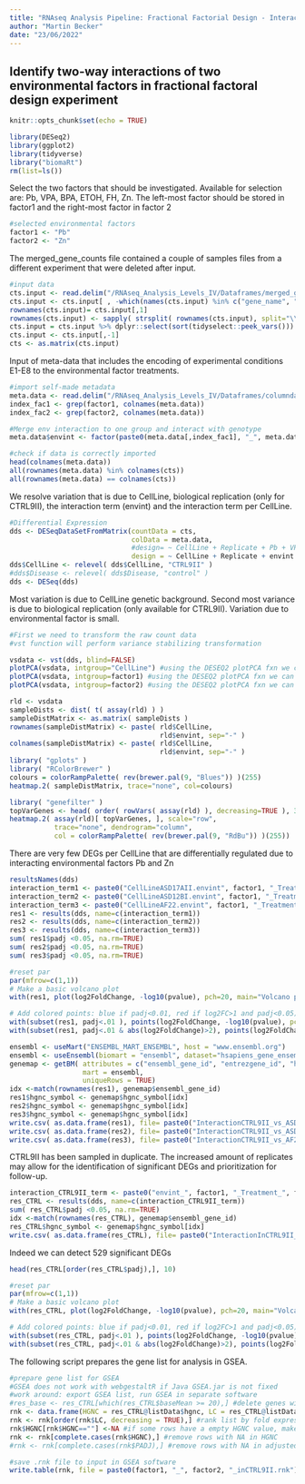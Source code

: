 ```yaml
---
title: "RNAseq Analysis Pipeline: Fractional Factorial Design - Interaction Effects"
author: "Martin Becker"
date: "23/06/2022"
---
```


## Identify two-way interactions of two environmental factors in fractional factoral design experiment

```r
knitr::opts_chunk$set(echo = TRUE)
```

```r
library(DESeq2)
library(ggplot2)
library(tidyverse)
library("biomaRt")
rm(list=ls())
```

Select the two factors that should be investigated.
Available for selection are: Pb, VPA, BPA, ETOH, FH, Zn.
The left-most factor should be stored in factor1 and the right-most factor in factor 2

```r
#selected environmental factors
factor1 <- "Pb"
factor2 <- "Zn"
```

The merged_gene_counts file contained a couple of samples files from a different experiment that were deleted after input.

```r
#input data
cts.input <- read.delim("/RNAseq_Analysis_Levels_IV/Dataframes/merged_gene_counts.txt", header=TRUE, stringsAsFactors = FALSE)
cts.input <- cts.input[ , -which(names(cts.input) %in% c("gene_name", "P16902_144Aligned.sortedByCoord.out.bam","P16902_145Aligned.sortedByCoord.out.bam", "P16902_146Aligned.sortedByCoord.out.bam", "P16902_147Aligned.sortedByCoord.out.bam", "P16902_148Aligned.sortedByCoord.out.bam", "P16902_149Aligned.sortedByCoord.out.bam"))]
rownames(cts.input)= cts.input[,1]
rownames(cts.input) <- sapply( strsplit( rownames(cts.input), split="\\..+$"), "[", 1)
cts.input = cts.input %>% dplyr::select(sort(tidyselect::peek_vars()))
cts.input <- cts.input[,-1]
cts <- as.matrix(cts.input)
```

Input of meta-data that includes the encoding of experimental conditions E1-E8 to the environmental factor treatments.


```r
#import self-made metadata
meta.data <- read.delim("/RNAseq_Analysis_Levels_IV/Dataframes/columndata.txt", header=TRUE, sep="\t", row.names = 1)
index_fac1 <- grep(factor1, colnames(meta.data))
index_fac2 <- grep(factor2, colnames(meta.data))

#Merge env interaction to one group and interact with genotype
meta.data$envint <- factor(paste0(meta.data[,index_fac1], "_", meta.data[,index_fac2]))

#check if data is correctly imported
head(colnames(meta.data))
all(rownames(meta.data) %in% colnames(cts))
all(rownames(meta.data) == colnames(cts))
```

We resolve variation that is due to CellLine, biological replication (only for CTRL9II), the interaction term (envint) and the interaction term per CellLine.


```r
#Differential Expression
dds <- DESeqDataSetFromMatrix(countData = cts,
                              colData = meta.data,
                              #design= ~ CellLine + Replicate + Pb + VPA + BPA + ETOH + FH + Zn)
                              design = ~ CellLine + Replicate + envint + CellLine*envint)
dds$CellLine <- relevel( dds$CellLine, "CTRL9II" )
#dds$Disease <- relevel( dds$Disease, "control" )
dds <- DESeq(dds)
```

Most variation is due to CellLine genetic background. Second most variance is due to biological replication (only available for CTRL9II). Variation due to environmental factor is small.

```r
#First we need to transform the raw count data
#vst function will perform variance stabilizing transformation

vsdata <- vst(dds, blind=FALSE)
plotPCA(vsdata, intgroup="CellLine") #using the DESEQ2 plotPCA fxn we can
plotPCA(vsdata, intgroup=factor1) #using the DESEQ2 plotPCA fxn we can
plotPCA(vsdata, intgroup=factor2) #using the DESEQ2 plotPCA fxn we can
```

```r
rld <- vsdata
sampleDists <- dist( t( assay(rld) ) )
sampleDistMatrix <- as.matrix( sampleDists )
rownames(sampleDistMatrix) <- paste( rld$CellLine, 
                                     rld$envint, sep="-" )
colnames(sampleDistMatrix) <- paste( rld$CellLine, 
                                     rld$envint, sep="-" )
library( "gplots" )
library( "RColorBrewer" )
colours = colorRampPalette( rev(brewer.pal(9, "Blues")) )(255)
heatmap.2( sampleDistMatrix, trace="none", col=colours)
```

```r
library( "genefilter" )
topVarGenes <- head( order( rowVars( assay(rld) ), decreasing=TRUE ), 35 )
heatmap.2( assay(rld)[ topVarGenes, ], scale="row",
           trace="none", dendrogram="column",
           col = colorRampPalette( rev(brewer.pal(9, "RdBu")) )(255))
```

There are very few DEGs per CellLine that are differentially regulated due to interacting environmental factors Pb and Zn

```r
resultsNames(dds)
interaction_term1 <- paste0("CellLineASD17AII.envint", factor1, "_Treatment_", factor2, "_Treatment")
interaction_term2 <- paste0("CellLineASD12BI.envint", factor1, "_Treatment_", factor2, "_Treatment")
interaction_term3 <- paste0("CellLineAF22.envint", factor1, "_Treatment_", factor2, "_Treatment")
res1 <- results(dds, name=c(interaction_term1))
res2 <- results(dds, name=c(interaction_term2))
res3 <- results(dds, name=c(interaction_term3))
sum( res1$padj <0.05, na.rm=TRUE)
sum( res2$padj <0.05, na.rm=TRUE)
sum( res3$padj <0.05, na.rm=TRUE)
```

```r
#reset par
par(mfrow=c(1,1))
# Make a basic volcano plot
with(res1, plot(log2FoldChange, -log10(pvalue), pch=20, main="Volcano plot", xlim=c(-3,3)))

# Add colored points: blue if padj<0.01, red if log2FC>1 and padj<0.05)
with(subset(res1, padj<.01 ), points(log2FoldChange, -log10(pvalue), pch=20, col="blue"))
with(subset(res1, padj<.01 & abs(log2FoldChange)>2), points(log2FoldChange, -log10(pvalue), pch=20, col="red"))
```

```r
ensembl <- useMart("ENSEMBL_MART_ENSEMBL", host = "www.ensembl.org")
ensembl <- useEnsembl(biomart = "ensembl", dataset="hsapiens_gene_ensembl")
genemap <- getBM( attributes = c("ensembl_gene_id", "entrezgene_id", "hgnc_symbol"),
                  mart = ensembl,
                  uniqueRows = TRUE)
idx <-match(rownames(res1), genemap$ensembl_gene_id)
res1$hgnc_symbol <- genemap$hgnc_symbol[idx]
res2$hgnc_symbol <- genemap$hgnc_symbol[idx]
res3$hgnc_symbol <- genemap$hgnc_symbol[idx]
write.csv( as.data.frame(res1), file= paste0("InteractionCTRL9II_vs_ASD17AII_", factor1, "_", factor2,"_", format(Sys.Date(), "%Y%b%d"), ".csv"))
write.csv( as.data.frame(res2), file= paste0("InteractionCTRL9II_vs_ASD12BI_", factor1, "_", factor2,"_", format(Sys.Date(), "%Y%b%d"), ".csv"))
write.csv( as.data.frame(res3), file= paste0("InteractionCTRL9II_vs_AF22_", factor1, "_", factor2,"_", format(Sys.Date(), "%Y%b%d"), ".csv"))
```

CTRL9II has been sampled in duplicate. The increased amount of replicates may allow for the identification of significant DEGs and prioritization for follow-up.

```r
interaction_CTRL9II_term <- paste0("envint_", factor1, "_Treatment_", factor2, "_Treatment_vs_", factor1, "_Control_", factor2, "_Control")
res_CTRL <- results(dds, name=c(interaction_CTRL9II_term))
sum( res_CTRL$padj <0.05, na.rm=TRUE)
idx <-match(rownames(res_CTRL), genemap$ensembl_gene_id)
res_CTRL$hgnc_symbol <- genemap$hgnc_symbol[idx]
write.csv( as.data.frame(res_CTRL), file= paste0("InteractionInCTRL9II_", factor1, "_", factor2,"_", format(Sys.Date(), "%Y%b%d"), ".csv"))
```

Indeed we can detect 529 significant DEGs

```r
head(res_CTRL[order(res_CTRL$padj),], 10)
```

```r
#reset par
par(mfrow=c(1,1))
# Make a basic volcano plot
with(res_CTRL, plot(log2FoldChange, -log10(pvalue), pch=20, main="Volcano plot", xlim=c(-3,3)))

# Add colored points: blue if padj<0.01, red if log2FC>1 and padj<0.05)
with(subset(res_CTRL, padj<.01 ), points(log2FoldChange, -log10(pvalue), pch=20, col="blue"))
with(subset(res_CTRL, padj<.01 & abs(log2FoldChange)>2), points(log2FoldChange, -log10(pvalue), pch=20, col="red"))
```

The following script prepares the gene list for analysis in GSEA.

```r
#prepare gene list for GSEA
#GSEA does not work with webgestaltR if Java GSEA.jar is not fixed
#work around: export GSEA list, run GSEA in separate software
#res_base <- res_CTRL[which(res_CTRL$baseMean >= 20),] #delete genes with too low expression (artifacts)
rnk <- data.frame(HGNC = res_CTRL@listData$hgnc, LC = res_CTRL@listData$log2FoldChange) #create dataframe with only HGNC names, adjusted p and fold expression
rnk <- rnk[order(rnk$LC, decreasing = TRUE),] #rank list by fold expression
rnk$HGNC[rnk$HGNC==""] <-NA #if some rows have a empty HGNC value, make it "NA"
rnk <- rnk[complete.cases(rnk$HGNC),] #remove rows with NA in HGNC
#rnk <- rnk[complete.cases(rnk$PADJ),] #remove rows with NA in adjusted p values

#save .rnk file to input in GSEA software
write.table(rnk, file = paste0(factor1, "_", factor2, "_inCTRL9II.rnk"), sep = "\t", row.names = FALSE, col.names = FALSE, quote = FALSE)
```

